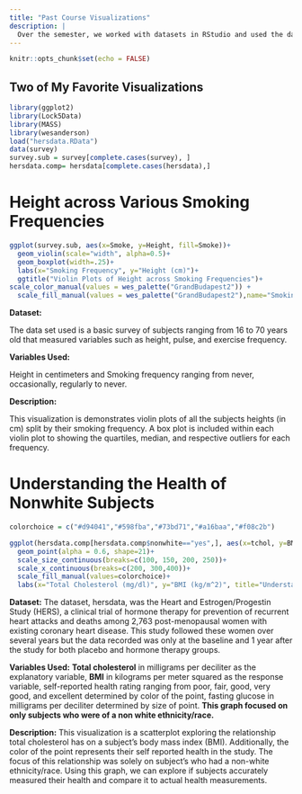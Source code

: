 ```yaml
---
title: "Past Course Visualizations"
description: |
  Over the semester, we worked with datasets in RStudio and used the data to translate them into visualizations. These two came from a past assignment and an exam. 
---
```


```r
knitr::opts_chunk$set(echo = FALSE)
```

## Two of My Favorite Visualizations 

```r
library(ggplot2)
library(Lock5Data)
library(MASS)
library(wesanderson)
load("hersdata.RData")
data(survey)
survey.sub = survey[complete.cases(survey), ]
hersdata.comp= hersdata[complete.cases(hersdata),]

```


# Height across Various Smoking Frequencies

```r
ggplot(survey.sub, aes(x=Smoke, y=Height, fill=Smoke))+
  geom_violin(scale="width", alpha=0.5)+
  geom_boxplot(width=.25)+
  labs(x="Smoking Frequency", y="Height (cm)")+
  ggtitle("Violin Plots of Height across Smoking Frequencies")+ 
scale_color_manual(values = wes_palette("GrandBudapest2")) + 
  scale_fill_manual(values = wes_palette("GrandBudapest2"),name="Smoking Frequency", labels = c("Heavy", "Never", "Occasionally", "Regularly"))
```

**Dataset:** 

The data set used is a basic survey of subjects ranging from 16 to 70 years old that measured variables such as height, pulse, and exercise frequency. 

**Variables Used:** 

Height in centimeters and Smoking frequency ranging from never, occasionally, regularly to never. 

**Description:** 

This visualization is demonstrates violin plots of all the subjects heights (in cm) split by their smoking frequency. A box plot is included within each violin plot to showing the quartiles, median, and respective outliers for each frequency. 



# Understanding the Health of Nonwhite Subjects

```r
colorchoice = c("#d94041","#598fba","#73bd71","#a16baa","#f08c2b")

ggplot(hersdata.comp[hersdata.comp$nonwhite=="yes",], aes(x=tchol, y=BMI,size=glucose, fill=globrat))+
  geom_point(alpha = 0.6, shape=21)+
  scale_size_continuous(breaks=c(100, 150, 200, 250))+
  scale_x_continuous(breaks=c(200, 300,400))+
  scale_fill_manual(values=colorchoice)+
  labs(x="Total Cholesterol (mg/dl)", y="BMI (kg/m^2)", title="Understanding the Health of Nonwhite Subjects", fill="Health Rating", size="Fasting Glucose (mg/dl)")
```

**Dataset:** The dataset, hersdata, was the Heart and Estrogen/Progestin Study (HERS), a clinical trial of hormone therapy for prevention of recurrent heart attacks and deaths among 2,763 post-menopausal women with existing coronary heart disease. This study followed these women over several years but the data recorded was only at the baseline and 1 year after the study for both placebo and hormone therapy groups. 

**Variables Used:** **Total cholesterol** in milligrams per deciliter as the explanatory variable, **BMI** in kilograms per meter squared as the response variable, self-reported health rating ranging from poor, fair, good, very good, and excellent determined by color of the point, fasting glucose in milligrams per deciliter determined by size of point. **This graph focused on only subjects who were of a non white ethnicity/race.**

**Description:** This visualization is a scatterplot exploring the relationship total cholesterol has on a subject's body mass index (BMI). Additionally, the color of the point represents their self reported health in the study. The focus of this relationship was solely on subject's who had a non-white ethnicity/race. Using this graph, we can explore if subjects accurately measured their health and compare it to actual health measurements. 
